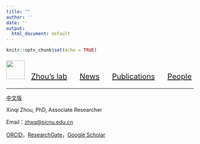 ```yaml
---
title: ""
author: ''
date: ''
output:
  html_document: default
---
```


```r
knitr::opts_chunk$set(echo = TRUE)
```


<p style="font-size: 20px;"> <img src="../imgs/logo.png" width="50" height="50"> &nbsp; <a href="../index.html">Zhou's lab</a>&nbsp; &nbsp; &nbsp; <a href="../news.html">News</a>&nbsp; &nbsp; &nbsp; <a href="../publications.html">Publications</a>&nbsp; &nbsp; &nbsp; <a href="../people.html">People</a></p>

-------

[中文版](zhxqcv_ch.html)

Xinqi Zhou, PhD, Associate Researcher

Email：[zhxq\@sicnu.edu.cn](mailto:zhxq@sicnu.edu.cn){.email}

[ORCID](https://orcid.org/0000-0002-5032-9141)，[ResearchGate](https://www.researchgate.net/profile/Xinqi-Zhou)，[Google Scholar](https://scholar.google.com/citations?user=t15ZMkQAAAAJ&hl=en)

